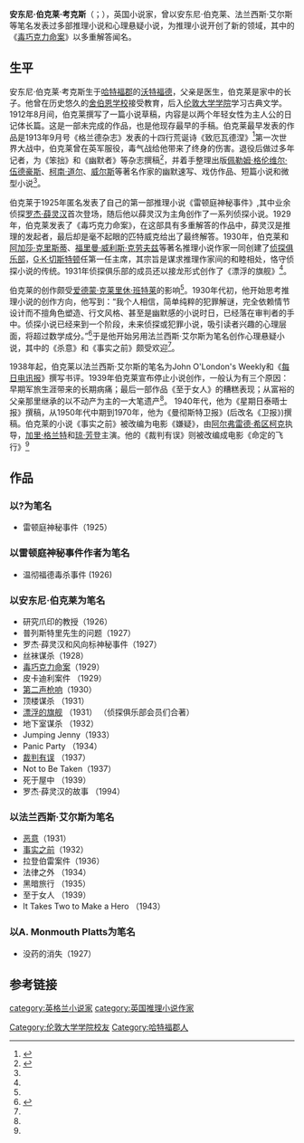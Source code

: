 {{refimprove|time=2016-02-09T15:06:12+00:00}}
'''安东尼·伯克莱·考克斯'''（{{lang-en|'''Anthony Berkeley Cox'''}}；{{bd|1893年|7月5日|1971年|3月9日}}），英国小说家，曾以安东尼·伯克莱、法兰西斯·艾尔斯等笔名发表过多部推理小说和心理悬疑小说，为推理小说开创了新的领域，其中的《[[毒巧克力命案|毒巧克力命案]]》以多重解答闻名。

==生平==
安东尼·伯克莱·考克斯生于[[哈特福郡|哈特福郡]]的[[沃特福德|沃特福德]]，父亲是医生，伯克莱是家中的长子。他曾在历史悠久的[[舍伯恩学校|舍伯恩学校]]接受教育，后入[[伦敦大学学院|伦敦大学学院]]学习古典文学。1912年8月间，伯克莱撰写了一篇小说草稿，内容是以两个年轻女性为主人公的日记体长篇。这是一部未完成的作品，也是他现存最早的手稿。伯克莱最早发表的作品是1913年9月号《格兰德杂志》发表的十四行荒诞诗《致厄瓦德涅》<ref name="皮卡迪利">{{cite book|title=《皮卡迪利谋杀案》，前言|publisher=吉林出版集团有限责任公司|year=2010年9月}}</ref>第一次世界大战中，伯克莱曾在英军服役，毒气战给他带来了终身的伤害。退役后做过多年记者，为《笨拙》和《幽默者》等杂志撰稿<ref name="web">{{cite web|title=Article on Anthony Berkeley|url=http://www.martinedwardsbooks.com/berkeley.htm|accessdate=2016-02-09|archive-date=2016-03-03|archive-url=https://web.archive.org/web/20160303203312/http://www.martinedwardsbooks.com/berkeley.htm|dead-url=no}}</ref>，并着手整理出版[[佩勒姆·格伦维尔·伍德豪斯|佩勒姆·格伦维尔·伍德豪斯]]、[[柯南·道尔|柯南·道尔]]、[[威尔斯|威尔斯]]等著名作家的幽默速写、戏仿作品、短篇小说和微型小说<ref name="皮卡迪利"/>。

伯克莱于1925年匿名发表了自己的第一部推理小说《雷顿庭神秘事件》,其中业余侦探[[罗杰·薛灵汉|罗杰·薛灵汉]]首次登场，随后他以薛灵汉为主角创作了一系列侦探小说。1929年，伯克莱发表了《毒巧克力命案》，在这部具有多重解答的作品中，薛灵汉是推理的发起者，最后却是毫不起眼的匹特威克给出了最终解答。1930年，伯克莱和[[阿加莎·克里斯蒂|阿加莎·克里斯蒂]]、[[福里曼·威利斯·克劳夫兹|福里曼·威利斯·克劳夫兹]]等著名推理小说作家一同创建了[[侦探俱乐部|侦探俱乐部]]，[[G·K·切斯特顿|G·K·切斯特顿]]任第一任主席，其宗旨是谋求推理作家间的和睦相处，恪守侦探小说的传统。1931年侦探俱乐部的成员还以接龙形式创作了《漂浮的旗舰》<ref name="皮卡迪利"/>。

伯克莱的创作颇受[[爱德蒙·克莱里休·班特莱|爱德蒙·克莱里休·班特莱]]的影响<ref name="web"/>。1930年代初，他开始思考推理小说的创作方向，他写到：“我个人相信，简单纯粹的犯罪解谜，完全依赖情节设计而不擅角色塑造、行文风格、甚至是幽默感的小说时日，已经落在审判者的手中。侦探小说已经来到一个阶段，未来侦探或犯罪小说，吸引读者兴趣的心理层面，将超过数学成分。”<ref name="毒巧克力">{{cite book|title=《毒巧克力命案》，前言|publisher=吉林出版集团有限责任公司|year=2009年12月}}</ref>于是他开始另用法兰西斯·艾尔斯为笔名创作心理悬疑小说，其中的《杀意》和《事实之前》颇受欢迎<ref name="web"/>。

1938年起，伯克莱以法兰西斯·艾尔斯的笔名为John O'London's Weekly和《[[每日电讯报|每日电讯报]]》撰写书评。1939年伯克莱宣布停止小说创作，一般认为有三个原因：早期军旅生涯带来的长期病痛；最后一部作品《至于女人》的糟糕表现；从富裕的父亲那里继承的以不动产为主的一大笔遗产<ref name="皮卡迪利"/>。 1940年代，他为《星期日泰晤士报》撰稿，从1950年代中期到1970年，他为《曼彻斯特卫报》(后改名《卫报》)撰稿。伯克莱的小说《事实之前》被改编为电影《嫌疑》，由[[阿尔弗雷德·希区柯克|阿尔弗雷德·希区柯克]]执导，[[加里·格兰特|加里·格兰特]]和[[琼·芳登|琼·芳登]]主演。他的《裁判有误》则被改编成电影《命定的飞行》<ref name="web"/>

==作品==
===以?为笔名===
*雷顿庭神秘事件（1925）

===以雷顿庭神秘事件作者为笔名===
*温彻福德毒杀事件 (1926)

===以安东尼·伯克莱为笔名===
* 研究爪印的教授（1926）
* 普列斯特里先生的问题（1927）
* 罗杰·薛灵汉和风向标神秘事件（1927）
* 丝袜谋杀（1928）
* [[毒巧克力命案|毒巧克力命案]]（1929）
* 皮卡迪利案件 （1929）
* [[第二声枪响|第二声枪响]]（1930）
* 顶楼谋杀 （1931）
* [[漂浮的旗舰|漂浮的旗舰]] （1931） （侦探俱乐部会员们合著）
* 地下室谋杀 （1932）
* Jumping Jenny（1933）
* Panic Party （1934）
* [[裁判有误|裁判有误]] （1937）
* Not to Be Taken（1937）
* 死于屋中 （1939）
* 罗杰·薛灵汉的故事 （1994）

===以法兰西斯·艾尔斯为笔名===
* [[恶意|恶意]]（1931）
* [[事实之前|事实之前]]（1932）
* 拉登伯雷案件（1936）
* 法律之外 （1934）
* 黑暗旅行 （1935）
* 至于女人 （1939）
* It Takes Two to Make a Hero （1943）

===以A. Monmouth Platts为笔名 ===
* 没药的消失（1927）

==参考链接==
<references/>

{{DEFAULTSORT:Cox, Anthony}}
[[category:英格兰小说家|category:英格兰小说家]]
[[category:英国推理小说作家|category:英国推理小说作家]]
[[Category:伦敦大学学院校友|Category:伦敦大学学院校友]]
[[Category:哈特福郡人|Category:哈特福郡人]]